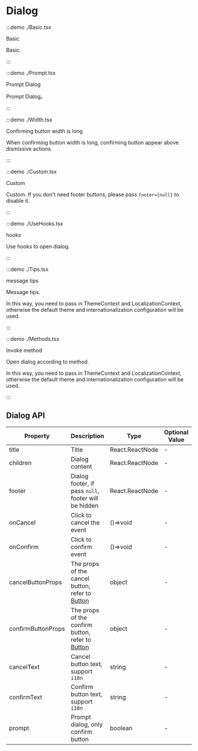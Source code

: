 # Dialog

:::demo ./Basic.tsx

Basic

Basic.

:::

:::demo ./Prompt.tsx

Prompt Dialog

Prompt Dialog。

:::

:::demo ./Width.tsx

Confirming button width is long

When confirming button width is long, confirming button appear above dismissive actions.

:::

:::demo ./Custom.tsx

Custom

Custom. If you don't need footer buttons, please pass `footer={null}` to disable it.

:::

:::demo ./UseHooks.tsx

hooks

Use hooks to open dialog.

:::

:::demo ./Tips.tsx

message tips

Message tips.

In this way, you need to pass in ThemeContext and LocalizationContext, otherwise the default theme and internationalization configuration will be used.

:::

:::demo ./Methods.tsx

Invoke method

Open dialog according to method.

In this way, you need to pass in ThemeContext and LocalizationContext, otherwise the default theme and internationalization configuration will be used.

:::

## Dialog API

| Property | Description | Type | Optional Value | Default | Require |
| --- | --- | --- | --- | --- | --- |
| title | Title | React.ReactNode | - | - | true |
| children | Dialog content | React.ReactNode | - | - | true |
| footer | Dialog footer, if pass `null`, footer will be hidden | React.ReactNode | - | - | false |
| onCancel | Click to cancel the event | ()=>void | - | - | false |
| onConfirm | Click to confirm event | ()=>void | - | - | false |
| cancelButtonProps | The props of the cancel button, refer to [Button](/Button) | object | - | - | false |
| confirmButtonProps | The props of the confirm button, refer to [Button](/Button) | object | - | - | false |
| cancelText | Cancel button text, support `i18n` | string | - | 取消 | false |
| confirmText | Confirm button text, support `i18n` | string | - | 确认 | false |
| prompt | Prompt dialog, only confirm button | boolean | - | - | false |
